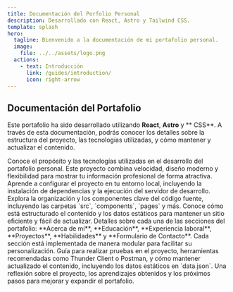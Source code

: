 ```yaml
---
title: Documentación del Porfolio Personal
description: Desarrollado con React, Astro y Tailwind CSS.
template: splash
hero:
  tagline: Bienvenido a la documentación de mi portafolio personal.
  image:
    file: ../../assets/logo.png
  actions:
    - text: Introducción
      link: /guides/introduction/
      icon: right-arrow
---
```



## Documentación del Portafolio

Este portafolio ha sido desarrollado utilizando **React**, **Astro** y ** CSS**. A través de esta documentación, podrás conocer los detalles sobre la estructura del proyecto, las tecnologías utilizadas, y cómo mantener y actualizar el contenido.

<CardGrid stagger>
	<Card title="Introducción" icon="pencil">
		Conoce el propósito y las tecnologías utilizadas en el desarrollo del portafolio personal. Este proyecto combina velocidad, diseño moderno y flexibilidad para mostrar tu información profesional de forma atractiva.
	</Card>
	<Card title="Configuración del Proyecto" icon="setting">
		Aprende a configurar el proyecto en tu entorno local, incluyendo la instalación de dependencias y la ejecución del servidor de desarrollo.
	</Card>
	<Card title="Estructura del Proyecto" icon="seti:happenings">
		Explora la organización y los componentes clave del código fuente, incluyendo las carpetas `src`, `components`, `pages` y más. Conoce cómo está estructurado el contenido y los datos estáticos para mantener un sitio eficiente y fácil de actualizar.
	</Card>
	<Card title="Secciones del Portafolio" icon="open-book">
		Detalles sobre cada una de las secciones del portafolio: **Acerca de mí**, **Educación**, **Experiencia laboral**, **Proyectos**, **Habilidades** y **Formulario de Contacto**. Cada sección está implementada de manera modular para facilitar su personalización.
	</Card>
	<Card title="Pruebas y Mantenimiento" icon="rocket">
		Guía para realizar pruebas en el proyecto, herramientas recomendadas como Thunder Client o Postman, y cómo mantener actualizado el contenido, incluyendo los datos estáticos en `data.json`.
	</Card>
	<Card title="Conclusión" icon="information">
		Una reflexión sobre el proyecto, los aprendizajes obtenidos y los próximos pasos para mejorar y expandir el portafolio.
	</Card>
</CardGrid>